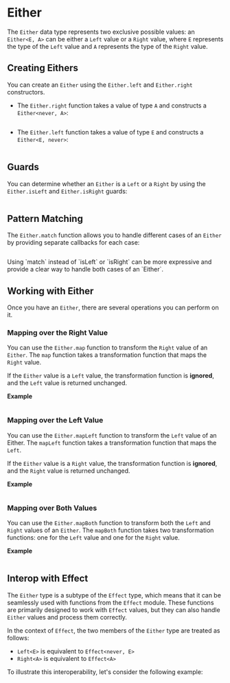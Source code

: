 
# Either

The `Either` data type represents two exclusive possible values: an `Either<E, A>` can be either a `Left` value or a `Right` value, where `E` represents the type of the `Left` value and `A` represents the type of the `Right` value.

## Creating Eithers

You can create an `Either` using the `Either.left` and `Either.right` constructors.

- The `Either.right` function takes a value of type `A` and constructs a `Either<never, A>`:

  ```ts file=<rootDir>/src/reference/data-types/either/right.ts

  ```

- The `Either.left` function takes a value of type `E` and constructs a `Either<E, never>`:

  ```ts file=<rootDir>/src/reference/data-types/either/left.ts

  ```

## Guards

You can determine whether an `Either` is a `Left` or a `Right` by using the `Either.isLeft` and `Either.isRight` guards:

```ts file=<rootDir>/src/reference/data-types/either/guards.ts

```

## Pattern Matching

The `Either.match` function allows you to handle different cases of an `Either` by providing separate callbacks for each case:

```ts file=<rootDir>/src/reference/data-types/either/match.ts

```

<Idea>
  Using `match` instead of `isLeft` or `isRight` can be more expressive and
  provide a clear way to handle both cases of an `Either`.
</Idea>

## Working with Either

Once you have an `Either`, there are several operations you can perform on it.

### Mapping over the Right Value

You can use the `Either.map` function to transform the `Right` value of an `Either`.
The `map` function takes a transformation function that maps the `Right` value.

If the `Either` value is a `Left` value, the transformation function is **ignored**, and the `Left` value is returned unchanged.

**Example**

```ts file=<rootDir>/src/reference/data-types/either/map.ts

```

### Mapping over the Left Value

You can use the `Either.mapLeft` function to transform the `Left` value of an Either. The `mapLeft` function takes a transformation function that maps the `Left`.

If the `Either` value is a `Right` value, the transformation function is **ignored**, and the `Right` value is returned unchanged.

**Example**

```ts file=<rootDir>/src/reference/data-types/either/mapLeft.ts

```

### Mapping over Both Values

You can use the `Either.mapBoth` function to transform both the `Left` and `Right` values of an `Either`. The `mapBoth` function takes two transformation functions: one for the `Left` value and one for the `Right` value.

**Example**

```ts file=<rootDir>/src/reference/data-types/either/mapBoth.ts

```

## Interop with Effect

The `Either` type is a subtype of the `Effect` type, which means that it can be seamlessly used with functions from the `Effect` module. These functions are primarily designed to work with `Effect` values, but they can also handle `Either` values and process them correctly.

In the context of `Effect`, the two members of the `Either` type are treated as follows:

- `Left<E>` is equivalent to `Effect<never, E>`
- `Right<A>` is equivalent to `Effect<A>`

To illustrate this interoperability, let's consider the following example:

```ts file=<rootDir>/src/reference/data-types/either/interop-effect.ts

```

